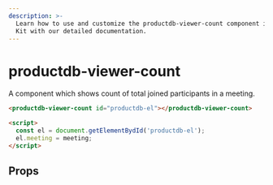 ```yaml
---
description: >-
  Learn how to use and customize the productdb-viewer-count component in ProductDB's UI
  Kit with our detailed documentation.
---
```


# productdb-viewer-count

A component which shows count of total joined participants in a meeting.

```html
<productdb-viewer-count id="productdb-el"></productdb-viewer-count>

<script>
  const el = document.getElementBydId('productdb-el');
  el.meeting = meeting;
</script>
```

## Props

<PropsTable of="productdb-viewer-count" />

<head>
  <title>UI Kit productdb-viewer-count</title>
</head>
